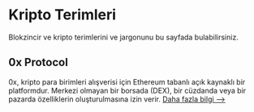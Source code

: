 # Kripto Terimleri
Blokzincir ve kripto terimlerini ve jargonunu bu sayfada bulabilirsiniz. 

## 0x Protocol
0x, kripto para birimleri alışverisi için Ethereum tabanlı açık kaynaklı bir platformdur. Merkezi olmayan bir borsada (DEX), bir cüzdanda veya bir pazarda özelliklerin oluşturulmasına izin verir. 
[Daha fazla bilgi -->](https://web3sozluk.com/terimler/OxProtocol)

